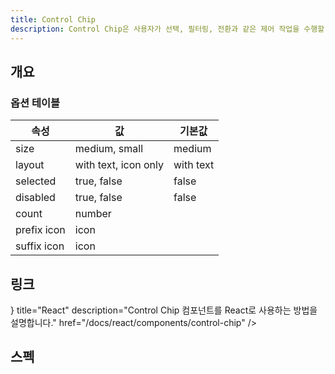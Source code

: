 ```yaml
---
title: Control Chip
description: Control Chip은 사용자가 선택, 필터링, 전환과 같은 제어 작업을 수행할 수 있도록 돕는 Pill 형태의 컴포넌트입니다.
---
```


<SanityGuideline title="Control Chip" />

## 개요

### 옵션 테이블

| 속성        | 값                   | 기본값    |
| ----------- | -------------------- | --------- |
| size        | medium, small        | medium    |
| layout      | with text, icon only | with text |
| selected    | true, false          | false     |
| disabled    | true, false          | false     |
| count       | number               |           |
| prefix icon | icon                 |           |
| suffix icon | icon                 |           |

## 링크

<Cards>
  <Card
    icon={<AtomIcon />}
    title="React"
    description="Control Chip 컴포넌트를 React로 사용하는 방법을 설명합니다."
    href="/docs/react/components/control-chip"
  />
</Cards>

## 스펙

<ComponentSpecBlock id="control-chip" />
